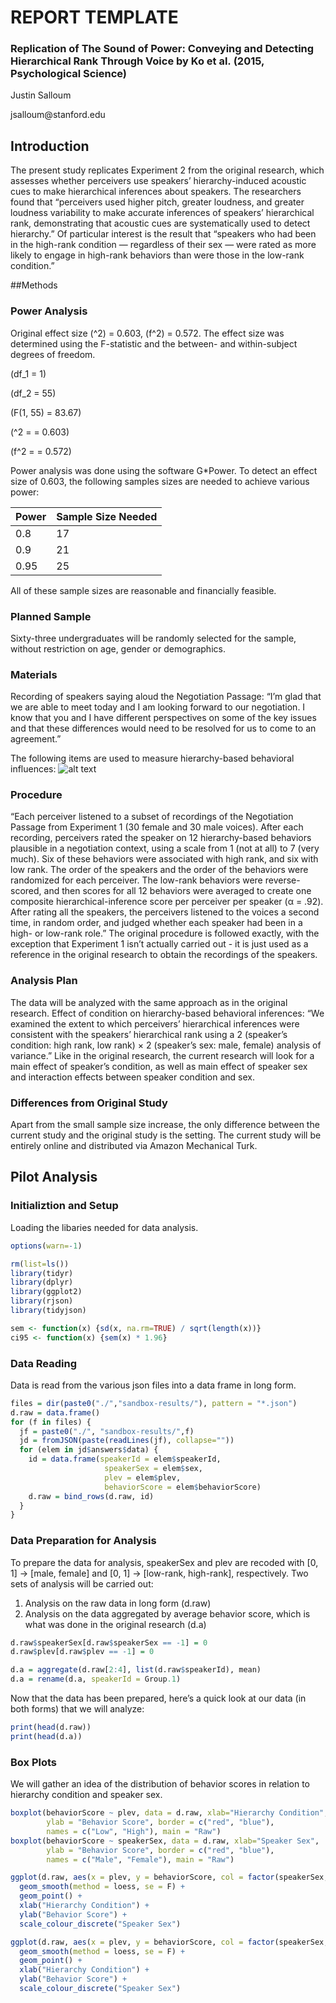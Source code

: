 # REPORT TEMPLATE


### Replication of The Sound of Power: Conveying and Detecting Hierarchical Rank Through Voice by Ko et al. (2015, Psychological Science)

Justin Salloum

jsalloum@stanford.edu


## Introduction

The present study replicates Experiment 2 from the original research, which assesses whether perceivers use speakers' hierarchy-induced acoustic cues to make hierarchical inferences about speakers. The researchers found that "perceivers used higher pitch, greater loudness, and greater loudness variability to make accurate inferences of speakers' hierarchical rank, demonstrating that acoustic cues are systematically used to detect hierarchy." Of particular interest is the result that "speakers who had been in the high-rank condition — regardless of their sex — were rated as more likely to engage in high-rank behaviors than were those in the low-rank condition."


##Methods

### Power Analysis

Original effect size \(\eta^2\) = 0.603, \(f^2\) = 0.572. The effect size was determined using the F-statistic and the between- and within-subject degrees of freedom.

\(df_1 = 1\)

\(df_2 = 55\)

\(F(1, 55) = 83.67\)

\(\eta^2 = \frac{df_1F}{df_1F + df_2} = 0.603\)

\(f^2 = \frac{\eta^2}{1 - \eta^2} = 0.572\)

Power analysis was done using the software G*Power. To detect an effect size of 0.603, the following samples sizes are needed to achieve various power:
	
Power |Sample Size Needed
------|-------------------
0.8   | 17
0.9   | 21
0.95  | 25

All of these sample sizes are reasonable and financially feasible.

### Planned Sample

Sixty-three undergraduates will be randomly selected for the sample, without restriction on age, gender or demographics.

### Materials

Recording of speakers saying aloud the Negotiation Passage: "I'm glad that we are able to meet today and I am looking forward to our negotiation. I know that you and I have different perspectives on some of the key issues and that these differences would need to be resolved for us to come to an agreement."

The following items are used to measure hierarchy-based behavioral influences:
![alt text](Table5.png)

### Procedure

"Each perceiver listened to a subset of recordings of the Negotiation Passage from Experiment 1 (30 female and 30 male voices). After each recording, perceivers rated the speaker on 12 hierarchy-based behaviors plausible in a negotiation context, using a scale from 1 (not at all) to 7  (very much). Six of these behaviors were associated with high rank, and six with low rank. The order of the speakers and the order of the behaviors were randomized for each perceiver. The low-rank behaviors were reverse-scored, and then scores for all 12 behaviors were averaged to create one composite hierarchical-inference score per perceiver per speaker (α = .92). After rating all the speakers, the perceivers listened to the voices a second time, in random order, and judged whether each speaker had been in a high- or low-rank role."
	The original procedure is followed exactly, with the exception that Experiment 1 isn't actually carried out - it is just used as a reference in the original research to obtain the recordings of the speakers.

### Analysis Plan
The data will be analyzed with the same approach as in the original research. Effect of condition on hierarchy-based behavioral inferences:
"We examined the extent to which perceivers' hierarchical inferences were consistent with the speakers' hierarchical rank using a 2 (speaker's condition: high rank, low rank) × 2 (speaker's sex: male, female) analysis of variance."
Like in the original research, the current research will look for a main effect of speaker's condition, as well as main effect of speaker sex and interaction effects between speaker condition and sex.

### Differences from Original Study
Apart from the small sample size increase, the only difference between the current study and the original study is the setting. The current study will be entirely online and distributed via Amazon Mechanical Turk.

## Pilot Analysis

### Initializtion and Setup

Loading the libaries needed for data analysis.

```r
options(warn=-1)

rm(list=ls())
library(tidyr)
library(dplyr)
library(ggplot2)
library(rjson)
library(tidyjson)

sem <- function(x) {sd(x, na.rm=TRUE) / sqrt(length(x))}
ci95 <- function(x) {sem(x) * 1.96}
```

### Data Reading

Data is read from the various json files into a data frame in long form.

```r
files = dir(paste0("./","sandbox-results/"), pattern = "*.json")
d.raw = data.frame()
for (f in files) {
  jf = paste0("./", "sandbox-results/",f)
  jd = fromJSON(paste(readLines(jf), collapse=""))
  for (elem in jd$answers$data) {
    id = data.frame(speakerId = elem$speakerId,
                     speakerSex = elem$sex,
                     plev = elem$plev,
                     behaviorScore = elem$behaviorScore)
    d.raw = bind_rows(d.raw, id)
  }
}
```

### Data Preparation for Analysis

To prepare the data for analysis, speakerSex and plev are recoded with [0, 1] -> [male, female] and [0, 1] -> [low-rank, high-rank], respectively. Two sets of analysis will be carried out:

1. Analysis on the raw data in long form (d.raw)
2. Analysis on the data aggregated by average behavior score, which is what was done in the original research (d.a)

```r
d.raw$speakerSex[d.raw$speakerSex == -1] = 0
d.raw$plev[d.raw$plev == -1] = 0

d.a = aggregate(d.raw[2:4], list(d.raw$speakerId), mean)
d.a = rename(d.a, speakerId = Group.1)
```

Now that the data has been prepared, here's a quick look at our data (in both forms) that we will analyze:

```r
print(head(d.raw))
print(head(d.a))
```

### Box Plots

We will gather an idea of the distribution of behavior scores in relation to hierarchy condition and speaker sex.

```r
boxplot(behaviorScore ~ plev, data = d.raw, xlab="Hierarchy Condition",
        ylab = "Behavior Score", border = c("red", "blue"),
        names = c("Low", "High"), main = "Raw")
boxplot(behaviorScore ~ speakerSex, data = d.raw, xlab="Speaker Sex",
        ylab = "Behavior Score", border = c("red", "blue"),
        names = c("Male", "Female"), main = "Raw")
```



```r
ggplot(d.raw, aes(x = plev, y = behaviorScore, col = factor(speakerSex, levels = c(0, 1), labels=c("Male", "Female")))) +
  geom_smooth(method = loess, se = F) + 
  geom_point() + 
  xlab("Hierarchy Condition") + 
  ylab("Behavior Score") +
  scale_colour_discrete("Speaker Sex")

ggplot(d.raw, aes(x = plev, y = behaviorScore, col = factor(speakerSex, levels = c(0, 1), labels=c("Male", "Female")))) +
  geom_smooth(method = loess, se = F) + 
  geom_point() + 
  xlab("Hierarchy Condition") + 
  ylab("Behavior Score") +
  scale_colour_discrete("Speaker Sex")
```